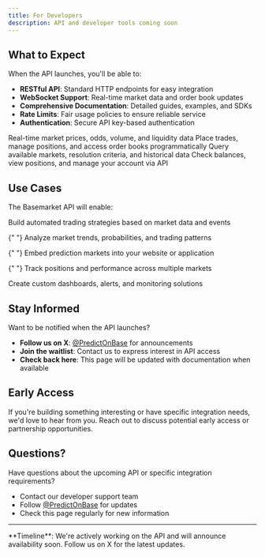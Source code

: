 ```yaml
---
title: For Developers
description: API and developer tools coming soon
---
```


## What to Expect

When the API launches, you'll be able to:

- **RESTful API**: Standard HTTP endpoints for easy integration
- **WebSocket Support**: Real-time market data and order book updates
- **Comprehensive Documentation**: Detailed guides, examples, and SDKs
- **Rate Limits**: Fair usage policies to ensure reliable service
- **Authentication**: Secure API key-based authentication

<CardGroup cols={2}>
  <Card title="Market Data" icon="chart-line">
    Real-time market prices, odds, volume, and liquidity data
  </Card>
  <Card title="Trading" icon="arrow-right-arrow-left">
    Place trades, manage positions, and access order books programmatically
  </Card>
  <Card title="Market Information" icon="circle-info">
    Query available markets, resolution criteria, and historical data
  </Card>
  <Card title="Account Management" icon="user">
    Check balances, view positions, and manage your account via API
  </Card>
</CardGroup>

## Use Cases

The Basemarket API will enable:

<AccordionGroup>
  <Accordion title="Trading Bots">
    Build automated trading strategies based on market data and events
  </Accordion>

{" "}
<Accordion title="Data Analytics">
  Analyze market trends, probabilities, and trading patterns
</Accordion>

{" "}
<Accordion title="Integration">
  Embed prediction markets into your website or application
</Accordion>

{" "}
<Accordion title="Portfolio Management">
  Track positions and performance across multiple markets
</Accordion>

  <Accordion title="Custom Tools">
    Create custom dashboards, alerts, and monitoring solutions
  </Accordion>
</AccordionGroup>

## Stay Informed

Want to be notified when the API launches?

- **Follow us on X**: [@PredictOnBase](https://x.com/PredictOnBase) for announcements
- **Join the waitlist**: Contact us to express interest in API access
- **Check back here**: This page will be updated with documentation when available

## Early Access

If you're building something interesting or have specific integration needs, we'd love to hear from you. Reach out to discuss potential early access or partnership opportunities.

## Questions?

Have questions about the upcoming API or specific integration requirements?

- Contact our developer support team
- Follow [@PredictOnBase](https://x.com/PredictOnBase) for updates
- Check this page regularly for new information

---

<Info>
  **Timeline**: We're actively working on the API and will announce availability
  soon. Follow us on X for the latest updates.
</Info>
